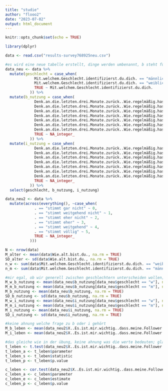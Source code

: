 ```yaml
---
title: "studie"
author: "flooo2"
date: "2023-07-02"
output: html_document
---
```


```r
knitr::opts_chunk$set(echo = TRUE)
```

```r
library(dplyr)

data <- read.csv("results-survey768925neu.csv")

#es wird eine neue tabelle erstellt, dinge werden umbenannt, b steht für bereal und i für instagram
data_neu <- data %>%
  mutate(geschlecht = case_when(
             Mit.welchem.Geschlecht.identifizierst.du.dich. == "männlich" ~ "m",
             Mit.welchem.Geschlecht.identifizierst.du.dich. == "weiblich" ~ "w",
             TRUE ~ Mit.welchem.Geschlecht.identifizierst.du.dich.
           )) %>%
  mutate(b_nutzung = case_when(
             Denk.an.die.letzten.drei.Monate.zurück..Wie.regelmäßig.hast.du.ein.BeReal.hochgeladen.. == "täglich" ~ 6,
             Denk.an.die.letzten.drei.Monate.zurück..Wie.regelmäßig.hast.du.ein.BeReal.hochgeladen.. == "mehrmals wöchentlich" ~ 5,
             Denk.an.die.letzten.drei.Monate.zurück..Wie.regelmäßig.hast.du.ein.BeReal.hochgeladen.. == "einmal wöchentlich" ~ 4,
             Denk.an.die.letzten.drei.Monate.zurück..Wie.regelmäßig.hast.du.ein.BeReal.hochgeladen.. == "mehrmals monatlich" ~ 3,
             Denk.an.die.letzten.drei.Monate.zurück..Wie.regelmäßig.hast.du.ein.BeReal.hochgeladen.. == "einmal monatlich" ~ 2,
             Denk.an.die.letzten.drei.Monate.zurück..Wie.regelmäßig.hast.du.ein.BeReal.hochgeladen.. == "weniger als einmal monatlich" ~ 1,
             Denk.an.die.letzten.drei.Monate.zurück..Wie.regelmäßig.hast.du.ein.BeReal.hochgeladen.. == "ich benutze BeReal nicht" ~ 0,
             TRUE ~ NA_integer_
           )) %>%
  mutate(i_nutzung = case_when(
             Denk.an.die.letzten.drei.Monate.zurück..Wie.regelmäßig.hast.du.ein.Instagram.Post.hochgeladen.. == "täglich" ~ 6,
             Denk.an.die.letzten.drei.Monate.zurück..Wie.regelmäßig.hast.du.ein.Instagram.Post.hochgeladen.. == "mehrmals wöchentlich" ~ 5,
             Denk.an.die.letzten.drei.Monate.zurück..Wie.regelmäßig.hast.du.ein.Instagram.Post.hochgeladen.. == "einmal wöchentlich" ~ 4,
             Denk.an.die.letzten.drei.Monate.zurück..Wie.regelmäßig.hast.du.ein.Instagram.Post.hochgeladen.. == "mehrmals monatlich" ~ 3,
             Denk.an.die.letzten.drei.Monate.zurück..Wie.regelmäßig.hast.du.ein.Instagram.Post.hochgeladen.. == "einmal monatlich" ~ 2,
             Denk.an.die.letzten.drei.Monate.zurück..Wie.regelmäßig.hast.du.ein.Instagram.Post.hochgeladen.. == "weniger als einmal monatlich" ~ 1,
             Denk.an.die.letzten.drei.Monate.zurück..Wie.regelmäßig.hast.du.ein.Instagram.Post.hochgeladen.. == "ich benutze Instagram nicht" ~ 0,
             TRUE ~ NA_integer_
           )) %>%
  select(geschlecht, b_nutzung, i_nutzung)

data_neu2 <- data %>%
  mutate(across(everything(), ~case_when(
             . == "stimmt gar nicht" ~ 0,
             . == "stimmt weitgehend nicht" ~ 1,
             . == "stimmt eher nicht" ~ 2,
             . == "stimmt eher" ~ 3,
             . == "stimmt weitgehend" ~ 4,
             . == "stimmt völlig" ~ 5,
             TRUE ~ NA_integer_
           )))
```

```r
N <- nrow(data)
M_alter <- mean(data$Wie.alt.bist.du., na.rm = TRUE)
SD_alter <- sd(data$Wie.alt.bist.du., na.rm = TRUE)
n_w <- sum(data$Mit.welchem.Geschlecht.identifizierst.du.dich. == "weiblich", na.rm = TRUE)
n_m <- sum(data$Mit.welchem.Geschlecht.identifizierst.du.dich. == "männlich", na.rm = TRUE)

#mir egal, ob wir generell zwischen geschlechtern unterscheiden wollen; wollte nur schauen, wie das geht; wahrscheinlich nur bei vielen teilnehmern?
M_w_b_nutzung <- mean(data_neu$b_nutzung[data_neu$geschlecht == "w"], na.rm = TRUE)
M_m_b_nutzung <- mean(data_neu$b_nutzung[data_neu$geschlecht == "m"], na.rm = TRUE)
M_b_nutzung <- mean(data_neu$b_nutzung, na.rm = TRUE)
SD_b_nutzung <- sd(data_neu$b_nutzung, na.rm = TRUE)
M_w_i_nutzung <- mean(data_neu$i_nutzung[data_neu$geschlecht == "w"], na.rm = TRUE)
M_m_i_nutzung <- mean(data_neu$i_nutzung[data_neu$geschlecht == "m"], na.rm = TRUE)
M_i_nutzung <- mean(data_neu$i_nutzung, na.rm = TRUE)
SD_i_nutzung <- sd(data_neu$i_nutzung, na.rm = TRUE)

#keine ahnung welche frage zu b oder i gehört
M_b_leben <- mean(data_neu2$X..Es.ist.mir.wichtig..dass.meine.Follower.wissen..wie.mein.Leben.aussieht.., na.rm = TRUE)
M_i_leben <- mean(data_neu2$X..Es.ist.mir.wichtig..dass.meine.Follower.wissen..wie.mein.Leben.aussieht...1, na.rm = TRUE)

#das gleiche wie in der übung, keine ahnung was die werte bedeuten; glaube voraussetzung ist normalverteilung, müsste man wahrscheinlich noch überprüfen
t_leben <- t.test(data_neu2$X..Es.ist.mir.wichtig..dass.meine.Follower.wissen..wie.mein.Leben.aussieht.., data_neu2$X..Es.ist.mir.wichtig..dass.meine.Follower.wissen..wie.mein.Leben.aussieht...1)
t_leben_a <- t_leben$parameter
t_leben_s <- t_leben$statistic
t_leben_p <- t_leben$p.value

c_leben <- cor.test(data_neu2$X..Es.ist.mir.wichtig..dass.meine.Follower.wissen..wie.mein.Leben.aussieht.., data_neu2$X..Es.ist.mir.wichtig..dass.meine.Follower.wissen..wie.mein.Leben.aussieht...1)
c_leben_a <- c_leben$parameter
c_leben_e <- c_leben$estimate
c_leben_p <- c_leben$p.value
```
